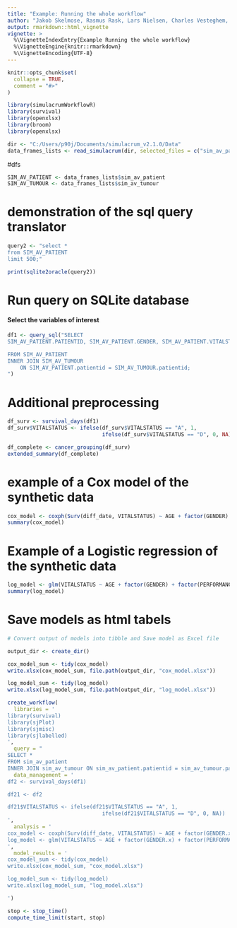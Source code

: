 ```yaml
---
title: "Example: Running the whole workflow"
author: "Jakob Skelmose, Rasmus Rask, Lars Nielsen, Charles Vesteghem, Jennifer Bartell, Martin Bøgsted"
output: rmarkdown::html_vignette
vignette: >
  %\VignetteIndexEntry{Example Running the whole workflow}
  %\VignetteEngine{knitr::rmarkdown}
  %\VignetteEncoding{UTF-8}
---
```


```r
knitr::opts_chunk$set(
  collapse = TRUE,
  comment = "#>"
)
```

```r
library(simulacrumWorkflowR)
library(survival)
library(openxlsx)
library(broom)
library(openxlsx)
```


```r
dir <- "C:/Users/p90j/Documents/simulacrum_v2.1.0/Data"
data_frames_lists <- read_simulacrum(dir, selected_files = c("sim_av_patient", "sim_av_tumour")) 
```


#dfs
```r
SIM_AV_PATIENT <- data_frames_lists$sim_av_patient
SIM_AV_TUMOUR <- data_frames_lists$sim_av_tumour
```

# demonstration of the sql query translator 
```r
query2 <- "select *
from SIM_AV_PATIENT
limit 500;"
```

```r
print(sqlite2oracle(query2))
```

# Run query on SQLite database
#### Select the variables of interest
```r
df1 <- query_sql("SELECT 
SIM_AV_PATIENT.PATIENTID, SIM_AV_PATIENT.GENDER, SIM_AV_PATIENT.VITALSTATUS, SIM_AV_PATIENT.VITALSTATUSDATE, SIM_AV_TUMOUR.DIAGNOSISDATEBEST, SIM_AV_TUMOUR.AGE, SIM_AV_TUMOUR.PERFORMANCESTATUS, SIM_AV_TUMOUR.SITE_ICD10_O2_3CHAR

FROM SIM_AV_PATIENT
INNER JOIN SIM_AV_TUMOUR 
    ON SIM_AV_PATIENT.patientid = SIM_AV_TUMOUR.patientid;
")
```

# Additional preprocessing
```r

df_surv <- survival_days(df1)
df_surv$VITALSTATUS <- ifelse(df_surv$VITALSTATUS == "A", 1,
                              ifelse(df_surv$VITALSTATUS == "D", 0, NA))

df_complete <- cancer_grouping(df_surv)
extended_summary(df_complete)
```


# example of a Cox model of the synthetic data
```r
cox_model <- coxph(Surv(diff_date, VITALSTATUS) ~ AGE + factor(GENDER) + factor(PERFORMANCESTATUS), data=df_complete)
summary(cox_model)
```

# Example of a Logistic regression of the synthetic data
```r
log_model <- glm(VITALSTATUS ~ AGE + factor(GENDER) + factor(PERFORMANCESTATUS), data=df_complete, family = "binomial")
summary(log_model)
```
# Save models as html tabels

```r
# Convert output of models into tibble and Save model as Excel file 

output_dir <- create_dir()

cox_model_sum <- tidy(cox_model)
write.xlsx(cox_model_sum, file.path(output_dir, "cox_model.xlsx"))

log_model_sum <- tidy(log_model)
write.xlsx(log_model_sum, file.path(output_dir, "log_model.xlsx"))

```


```r
create_workflow(
  libraries = '              
library(survival)
library(sjPlot)
library(sjmisc)
library(sjlabelled)
',
  query = "                  
SELECT *
FROM sim_av_patient
INNER JOIN sim_av_tumour ON sim_av_patient.patientid = sim_av_tumour.patientid;",
  data_management = '        
df2 <- survival_days(df1)

df21 <- df2

df21$VITALSTATUS <- ifelse(df21$VITALSTATUS == "A", 1,
                              ifelse(df21$VITALSTATUS == "D", 0, NA))
',
  analysis = '
cox_model <- coxph(Surv(diff_date, VITALSTATUS) ~ AGE + factor(GENDER.x) + factor(PERFORMANCESTATUS), data=df21)
log_model <- glm(VITALSTATUS ~ AGE + factor(GENDER.x) + factor(PERFORMANCESTATUS), data=df21, family = "binomial")
',
  model_results = '
cox_model_sum <- tidy(cox_model)
write.xlsx(cox_model_sum, "cox_model.xlsx")

log_model_sum <- tidy(log_model) 
write.xlsx(log_model_sum, "log_model.xlsx")

')
```

```r
stop <- stop_time()
compute_time_limit(start, stop)
```